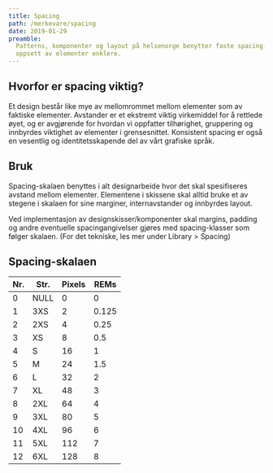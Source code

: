 ```yaml
---
title: Spacing
path: /merkevare/spacing
date: 2019-01-29
preamble:
  Patterns, komponenter og layout på helsenorge benytter faste spacing-intervaller for å bidra til et mer konsekvent   design og for å gjøre
  oppsett av elementer enklere.
---
```


## Hvorfor er spacing viktig?

Et design består like mye av mellomrommet mellom elementer som av faktiske elementer. Avstander er et ekstremt viktig virkemiddel for å
rettlede øyet, og er avgjørende for hvordan vi oppfatter tilhørighet, gruppering og innbyrdes viktighet av elementer i grensesnittet.
Konsistent spacing er også en vesentlig og identitetsskapende del av vårt grafiske språk.

## Bruk

Spacing-skalaen benyttes i alt designarbeide hvor det skal spesifiseres avstand mellom elementer. Elementene i skissene skal alltid bruke et
av stegene i skalaen for sine marginer, internavstander og innbyrdes layout.

Ved implementasjon av designskisser/komponenter skal margins, padding og andre eventuelle spacingangivelser gjøres med spacing-klasser som
følger skalaen. (For det tekniske, les mer under Library > Spacing)

## Spacing-skalaen

| Nr. | Str. | Pixels | REMs  |
| --- | ---- | ------ | ----- |
| 0   | NULL | 0      | 0     |
| 1   | 3XS  | 2      | 0.125 |
| 2   | 2XS  | 4      | 0.25  |
| 3   | XS   | 8      | 0.5   |
| 4   | S    | 16     | 1     |
| 5   | M    | 24     | 1.5   |
| 6   | L    | 32     | 2     |
| 7   | XL   | 48     | 3     |
| 8   | 2XL  | 64     | 4     |
| 9   | 3XL  | 80     | 5     |
| 10  | 4XL  | 96     | 6     |
| 11  | 5XL  | 112    | 7     |
| 12  | 6XL  | 128    | 8     |
